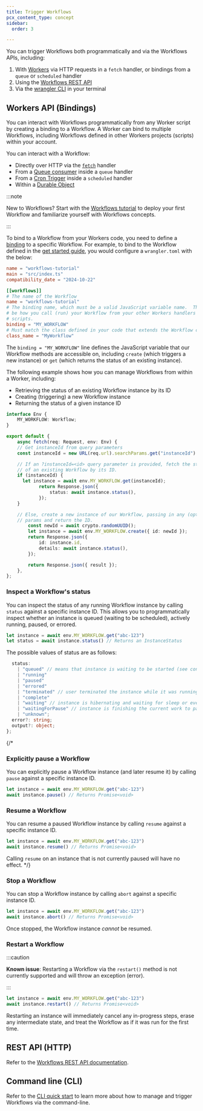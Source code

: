 ```yaml
---
title: Trigger Workflows
pcx_content_type: concept
sidebar:
  order: 3

---
```


You can trigger Workflows both programmatically and via the Workflows APIs, including:

1. With [Workers](/workers) via HTTP requests in a `fetch` handler, or bindings from a `queue` or `scheduled` handler
2. Using the [Workflows REST API](/api/operations/wor-list-workflows)
2. Via the [wrangler CLI](/workers/wrangler/commands/#workflows) in your terminal

## Workers API (Bindings)

You can interact with Workflows programmatically from any Worker script by creating a binding to a Workflow. A Worker can bind to multiple Workflows, including Workflows defined in other Workers projects (scripts) within your account.

You can interact with a Workflow:

* Directly over HTTP via the [`fetch`](/workers/runtime-apis/handlers/fetch/) handler
* From a [Queue consumer](/queues/configuration/javascript-apis/#consumer) inside a `queue` handler
* From a [Cron Trigger](/workers/configuration/cron-triggers/) inside a `scheduled` handler
* Within a [Durable Object](/durable-objects/)

:::note

New to Workflows? Start with the [Workflows tutorial](/workflows/get-started/guide/) to deploy your first Workflow and familiarize yourself with Workflows concepts.

:::

To bind to a Workflow from your Workers code, you need to define a [binding](/workers/wrangler/configuration/) to a specific Workflow. For example, to bind to the Workflow defined in the [get started guide](/workflows/get-started/guide/), you would configure a `wrangler.toml` with the below:


<WranglerConfig>

```toml title="wrangler.toml"
name = "workflows-tutorial"
main = "src/index.ts"
compatibility_date = "2024-10-22"

[[workflows]]
# The name of the Workflow
name = "workflows-tutorial"
# The binding name, which must be a valid JavaScript variable name.  This will
# be how you call (run) your Workflow from your other Workers handlers or
# scripts.
binding = "MY_WORKFLOW"
# Must match the class defined in your code that extends the Workflow class
class_name = "MyWorkflow"
```

</WranglerConfig>

The `binding = "MY_WORKFLOW"` line defines the JavaScript variable that our Workflow methods are accessible on, including `create` (which triggers a new instance) or `get` (which returns the status of an existing instance).

The following example shows how you can manage Workflows from within a Worker, including:

* Retrieving the status of an existing Workflow instance by its ID
* Creating (triggering) a new Workflow instance
* Returning the status of a given instance ID

```ts title="src/index.ts"
interface Env {
	MY_WORKFLOW: Workflow;
}

export default {
	async fetch(req: Request, env: Env) {
    // Get instanceId from query parameters
    const instanceId = new URL(req.url).searchParams.get("instanceId")

    // If an ?instanceId=<id> query parameter is provided, fetch the status
    // of an existing Workflow by its ID.
    if (instanceId) {
      let instance = await env.MY_WORKFLOW.get(instanceId);
			return Response.json({
				status: await instance.status(),
			});
    }

    // Else, create a new instance of our Workflow, passing in any (optional)
    // params and return the ID.
		const newId = await crypto.randomUUID();
		let instance = await env.MY_WORKFLOW.create({ id: newId });
		return Response.json({
			id: instance.id,
			details: await instance.status(),
		});

		return Response.json({ result });
	},
};
```

### Inspect a Workflow's status

You can inspect the status of any running Workflow instance by calling `status` against a specific instance ID. This allows you to programmatically inspect whether an instance is queued (waiting to be scheduled), actively running, paused, or errored.

```ts
let instance = await env.MY_WORKFLOW.get("abc-123")
let status = await instance.status() // Returns an InstanceStatus
```

The possible values of status are as follows:

```ts
  status:
    | "queued" // means that instance is waiting to be started (see concurrency limits)
    | "running"
    | "paused"
    | "errored"
    | "terminated" // user terminated the instance while it was running
    | "complete"
    | "waiting" // instance is hibernating and waiting for sleep or event to finish
    | "waitingForPause" // instance is finishing the current work to pause
    | "unknown";
  error?: string;
  output?: object;
};
```
{/*
### Explicitly pause a Workflow

You can explicitly pause a Workflow instance (and later resume it) by calling `pause` against a specific instance ID.

```ts
let instance = await env.MY_WORKFLOW.get("abc-123")
await instance.pause() // Returns Promise<void>
```

### Resume a Workflow

You can resume a paused Workflow instance by calling `resume` against a specific instance ID.

```ts
let instance = await env.MY_WORKFLOW.get("abc-123")
await instance.resume() // Returns Promise<void>
```

Calling `resume` on an instance that is not currently paused will have no effect.
*/}

### Stop a Workflow

You can stop a Workflow instance by calling `abort` against a specific instance ID.

```ts
let instance = await env.MY_WORKFLOW.get("abc-123")
await instance.abort() // Returns Promise<void>
```

Once stopped, the Workflow instance *cannot* be resumed.

### Restart a Workflow

:::caution

**Known issue**: Restarting a Workflow via the `restart()` method is not currently supported and will throw an exception (error).

:::

```ts
let instance = await env.MY_WORKFLOW.get("abc-123")
await instance.restart() // Returns Promise<void>
```

Restarting an instance will immediately cancel any in-progress steps, erase any intermediate state, and treat the Workflow as if it was run for the first time.

## REST API (HTTP)

Refer to the [Workflows REST API documentation](/api/operations/wor-create-new-workflow-instance).

## Command line (CLI)

Refer to the [CLI quick start](/workflows/get-started/cli-quick-start/) to learn more about how to manage and trigger Workflows via the command-line.
